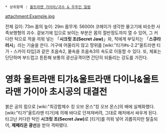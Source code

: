  * 상위항목 : [[울트라맨 가이아/괴수 & 우주인 일람]]

attachment:Example.jpg

전체 길이: 73m 몸의 높이: 29m 몸무게: 56000t
코헤이가 생각한 물고기에 비슷한 사족보행형의 괴수. 겉보기에 입으로 보이는 부분은 몸의 절반정도까지 열 수 있어, 그 커다란 턱으로 적을 끼워 넣는 「'''시크릿 조(Secret Jaw)'''」와, 적에게 부딪치는 「'''스큐라 러시'''」라는 기술을 쓴다. 거구에 어울리지 않고 땅위를 [wiki:"티가#s-2.2"울트라맨 티가・스카이 타입]과 같은 초음속2, 물속을 초음속3의 속도로 이동할 수 있다. 또, 체표는 단단하며 부드럽고 튼튼해 보통의 광선공격이면 간단히 되돌리는 강도를 가진다. 

= 영화 울트라맨 티가&울트라맨 다이나&울트라맨 가이아 초시공의 대결전 = 
붉은 공의 힘으로 [wiki:"최강합체수 킹 오브 몬스"킹 오브 몬스]의 배에 실체화했다. [wiki:"티가"울트라맨 티가]에 의해 바다로 던져져버려, 그대로 해저에서 싸우게 된다. 타고난 커다란 턱인 '''시크릿 조(Secret Jaw)'''로 [티가]를 끼워 넣어 괴롭히지만 탈출되어, '''제페리온 광선'''을 받아 격파됐다. 
